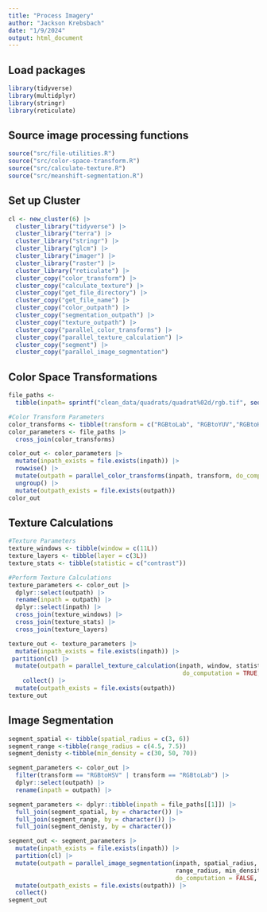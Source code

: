 ```yaml
---
title: "Process Imagery"
author: "Jackson Krebsbach"
date: "1/9/2024"
output: html_document
---
```



## Load packages
```r
library(tidyverse)
library(multidplyr)
library(stringr)
library(reticulate)
```

## Source image processing functions
```r
source("src/file-utilities.R")
source("src/color-space-transform.R")
source("src/calculate-texture.R")
source("src/meanshift-segmentation.R")
```


## Set up Cluster
```r

cl <- new_cluster(6) |>
  cluster_library("tidyverse") |>
  cluster_library("terra") |>
  cluster_library("stringr") |>
  cluster_library("glcm") |>
  cluster_library("imager") |>
  cluster_library("raster") |>
  cluster_library("reticulate") |>
  cluster_copy("color_transform") |>
  cluster_copy("calculate_texture") |>
  cluster_copy("get_file_directory") |>
  cluster_copy("get_file_name") |>
  cluster_copy("color_outpath") |>
  cluster_copy("segmentation_outpath") |>
  cluster_copy("texture_outpath") |>
  cluster_copy("parallel_color_transforms") |>
  cluster_copy("parallel_texture_calculation") |>
  cluster_copy("segment") |>
  cluster_copy("parallel_image_segmentation")
```


## Color Space Transformations

```r
file_paths <- 
  tibble(inpath= sprintf("clean_data/quadrats/quadrat%02d/rgb.tif", seq(34, 34, 1))) 

#Color Transform Parameters
color_transforms <- tibble(transform = c("RGBtoLab", "RGBtoYUV","RGBtoHSL"))
color_parameters <- file_paths |> 
  cross_join(color_transforms)

color_out <- color_parameters |>
  mutate(inpath_exists = file.exists(inpath)) |>
  rowwise() |>
  mutate(outpath = parallel_color_transforms(inpath, transform, do_computation = FALSE, over_write = FALSE)) |>
  ungroup() |>
  mutate(outpath_exists = file.exists(outpath))
color_out
```

## Texture Calculations
```r
#Texture Parameters
texture_windows <- tibble(window = c(11L)) 
texture_layers <- tibble(layer = c(3L))
texture_stats <- tibble(statistic = c("contrast"))

#Perform Texture Calculations
texture_parameters <- color_out |>
  dplyr::select(outpath) |>
  rename(inpath = outpath) |>
  dplyr::select(inpath) |>
  cross_join(texture_windows) |> 
  cross_join(texture_stats) |>
  cross_join(texture_layers)

texture_out <- texture_parameters |>
  mutate(inpath_exists = file.exists(inpath)) |>
 partition(cl) |>
  mutate(outpath = parallel_texture_calculation(inpath, window, statistic, layer,
                                                 do_computation = TRUE, over_write = FALSE)) |>
    collect() |>
  mutate(outpath_exists = file.exists(outpath)) 
texture_out
```



## Image Segmentation
```r
segment_spatial <- tibble(spatial_radius = c(3, 6))
segment_range <-tibble(range_radius = c(4.5, 7.5))
segment_denisty <-tibble(min_density = c(30, 50, 70))

segment_parameters <- color_out |>
  filter(transform == "RGBtoHSV" | transform == "RGBtoLab") |>
  dplyr::select(outpath) |>
  rename(inpath = outpath) |>

segment_parameters <- dplyr::tibble(inpath = file_paths[[1]]) |>
  full_join(segment_spatial, by = character()) |> 
  full_join(segment_range, by = character()) |>
  full_join(segment_denisty, by = character())

segment_out <- segment_parameters |>
  mutate(inpath_exists = file.exists(inpath)) |>
  partition(cl) |>
  mutate(outpath = parallel_image_segmentation(inpath, spatial_radius,
                                               range_radius, min_density,
                                               do_computation = FALSE, over_write = FALSE)) |>
  mutate(outpath_exists = file.exists(outpath)) |>
  collect()
segment_out 
```

